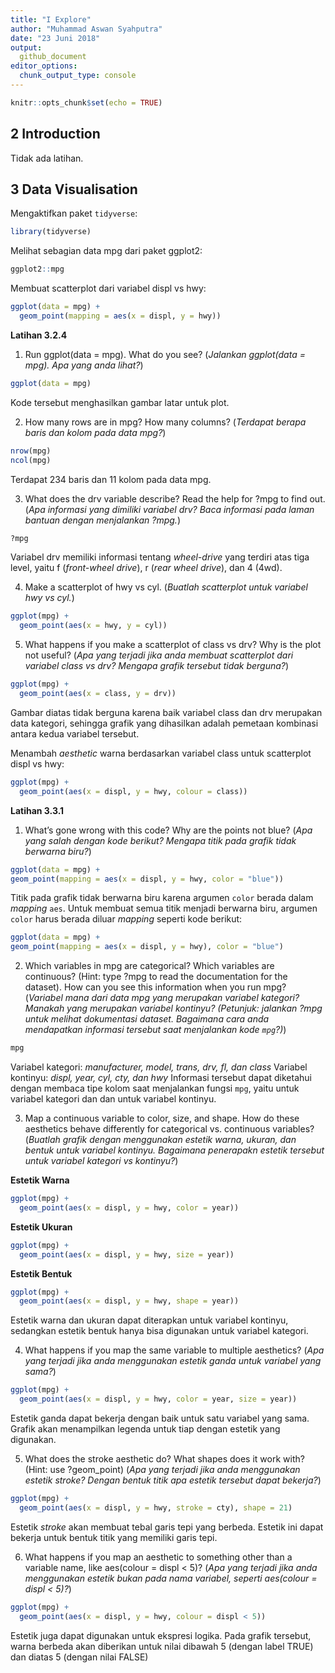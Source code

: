 ```yaml
---
title: "I Explore"
author: "Muhammad Aswan Syahputra"
date: "23 Juni 2018"
output: 
  github_document
editor_options: 
  chunk_output_type: console
---
```


```r
knitr::opts_chunk$set(echo = TRUE)
```

## 2 Introduction
Tidak ada latihan.

## 3 Data Visualisation
Mengaktifkan paket `tidyverse`:

```r
library(tidyverse)
```

Melihat sebagian data mpg dari paket ggplot2:

```r
ggplot2::mpg
```

Membuat scatterplot dari variabel displ vs hwy:

```r
ggplot(data = mpg) + 
  geom_point(mapping = aes(x = displ, y = hwy))
```

**Latihan 3.2.4**

1. Run ggplot(data = mpg). What do you see? (*Jalankan ggplot(data = mpg). Apa yang anda lihat?*)
```r
ggplot(data = mpg)
```

Kode tersebut menghasilkan gambar latar untuk plot.

2. How many rows are in mpg? How many columns? (*Terdapat berapa baris dan kolom pada data mpg?*)

```r
nrow(mpg)
ncol(mpg)
```

Terdapat 234 baris dan 11 kolom pada data mpg.

3. What does the drv variable describe? Read the help for ?mpg to find out. (*Apa informasi yang dimiliki variabel drv? Baca informasi pada laman bantuan dengan menjalankan ?mpg.*)

```r
?mpg
```

Variabel drv memiliki informasi tentang *wheel-drive* yang terdiri atas tiga level, yaitu f (*front-wheel drive*), r (*rear wheel drive*), dan 4 (4wd).

4. Make a scatterplot of hwy vs cyl. (*Buatlah scatterplot untuk variabel hwy vs cyl.*)

```r
ggplot(mpg) +
  geom_point(aes(x = hwy, y = cyl))
```

5. What happens if you make a scatterplot of class vs drv? Why is the plot not useful? (*Apa yang terjadi jika anda membuat scatterplot dari variabel class vs drv? Mengapa grafik tersebut tidak berguna?*)

```r
ggplot(mpg) +
  geom_point(aes(x = class, y = drv))
```

Gambar diatas tidak berguna karena baik variabel class dan drv merupakan data kategori, sehingga grafik yang dihasilkan adalah pemetaan kombinasi antara kedua variabel tersebut.

Menambah *aesthetic* warna berdasarkan variabel class untuk scatterplot displ vs hwy:

```r
ggplot(mpg) +
  geom_point(aes(x = displ, y = hwy, colour = class))
```

**Latihan 3.3.1**

1. What’s gone wrong with this code? Why are the points not blue? (*Apa yang salah dengan kode berikut? Mengapa titik pada grafik tidak berwarna biru?*)

```r
ggplot(data = mpg) + 
geom_point(mapping = aes(x = displ, y = hwy, color = "blue"))
```

Titik pada grafik tidak berwarna biru karena argumen `color` berada dalam *mapping* `aes`. Untuk membuat semua titik menjadi berwarna biru, argumen `color` harus berada diluar *mapping* seperti kode berikut:

```r
ggplot(data = mpg) + 
geom_point(mapping = aes(x = displ, y = hwy), color = "blue")
```

2. Which variables in mpg are categorical? Which variables are continuous? (Hint: type ?mpg to read the documentation for the dataset). How can you see this information when you run mpg? (*Variabel mana dari data mpg yang merupakan variabel kategori? Manakah yang merupakan variabel kontinyu? (Petunjuk: jalankan ?mpg untuk melihat dokumentasi dataset. Bagaimana cara anda mendapatkan informasi tersebut saat menjalankan kode `mpg`?)*)

```r
mpg
```

Variabel kategori: *manufacturer, model, trans, drv, fl, dan class*
Variabel kontinyu: *displ, year, cyl, cty, dan hwy*
Informasi tersebut dapat diketahui dengan membaca tipe kolom saat menjalankan fungsi `mpg`, yaitu <chr> untuk variabel kategori dan <dbl> dan <int> untuk variabel kontinyu.

3. Map a continuous variable to color, size, and shape. How do these aesthetics behave differently for categorical vs. continuous variables? (*Buatlah grafik dengan menggunakan estetik warna, ukuran, dan bentuk untuk variabel kontinyu. Bagaimana penerapakn estetik tersebut untuk variabel kategori vs kontinyu?*)

**Estetik Warna**

```r
ggplot(mpg) +
  geom_point(aes(x = displ, y = hwy, color = year))
```

**Estetik Ukuran**

```r
ggplot(mpg) +
  geom_point(aes(x = displ, y = hwy, size = year))
```

**Estetik Bentuk**

```r
ggplot(mpg) +
  geom_point(aes(x = displ, y = hwy, shape = year))
```

Estetik warna dan ukuran dapat diterapkan untuk variabel kontinyu, sedangkan estetik bentuk hanya bisa digunakan untuk variabel kategori.

4. What happens if you map the same variable to multiple aesthetics? (*Apa yang terjadi jika anda menggunakan estetik ganda untuk variabel yang sama?*)

```r
ggplot(mpg) +
  geom_point(aes(x = displ, y = hwy, color = year, size = year))
```

Estetik ganda dapat bekerja dengan baik untuk satu variabel yang sama. Grafik akan menampilkan legenda untuk tiap dengan estetik yang digunakan.

5. What does the stroke aesthetic do? What shapes does it work with? (Hint: use ?geom_point) (*Apa yang terjadi jika anda menggunakan estetik stroke? Dengan bentuk titik apa estetik tersebut dapat bekerja?*)

```r
ggplot(mpg) +
  geom_point(aes(x = displ, y = hwy, stroke = cty), shape = 21)
```

Estetik *stroke* akan membuat tebal garis tepi yang berbeda. Estetik ini dapat bekerja untuk bentuk titik yang memiliki garis tepi.

6. What happens if you map an aesthetic to something other than a variable name, like aes(colour = displ < 5)? (*Apa yang terjadi jika anda menggunakan estetik bukan pada nama variabel, seperti aes(colour = displ < 5)?*)

```r
ggplot(mpg) +
  geom_point(aes(x = displ, y = hwy, colour = displ < 5))
```

Estetik juga dapat digunakan untuk ekspresi logika. Pada grafik tersebut, warna berbeda akan diberikan untuk nilai dibawah 5 (dengan label TRUE) dan diatas 5 (dengan nilai FALSE)